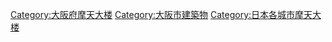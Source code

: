 {{Commonscat|Skyscrapers in Osaka}}

[[Category:大阪府摩天大楼|Category:大阪府摩天大楼]]
[[Category:大阪市建築物|Category:大阪市建築物]]
[[Category:日本各城市摩天大楼|Category:日本各城市摩天大楼]]